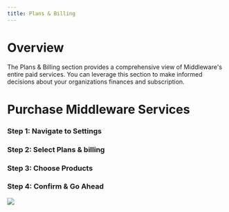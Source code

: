 ```yaml
---
title: Plans & Billing
---
```


# Overview

The Plans & Billing section provides a comprehensive view of Middleware's entire paid services. You can leverage this section to make informed decisions about your organizations finances and subscription.

# Purchase Middleware Services

### Step 1: Navigate to Settings

### Step 2: Select Plans & billing

### Step 3: Choose Products

### Step 4: Confirm & Go Ahead

![](https://lh6.googleusercontent.com/PNGKXmag23bbdOwae4gP37sjr50oUxF7Bqpl0ZDjW1BiiVBOWF6y2fJL8NY_7HUFpvjgY5Y6kC1TI6n8c1uAXwqMGpN5E5VVzj5Y0Uzlv6tbZMPmXtN8Q5dwx6DTUunB5BmxZpqa-27FQMyGPNOKYgk)
